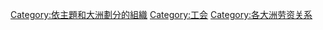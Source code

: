 
[[Category:依主題和大洲劃分的組織|Category:依主題和大洲劃分的組織]]
[[Category:工会|Category:工会]]
[[Category:各大洲劳资关系|Category:各大洲劳资关系]]